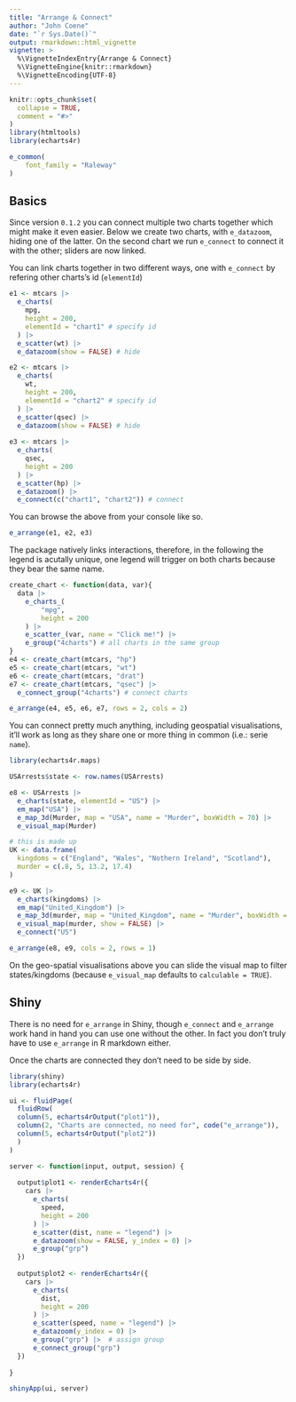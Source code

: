 ```yaml
---
title: "Arrange & Connect"
author: "John Coene"
date: "`r Sys.Date()`"
output: rmarkdown::html_vignette
vignette: >
  %\VignetteIndexEntry{Arrange & Connect}
  %\VignetteEngine{knitr::rmarkdown}
  %\VignetteEncoding{UTF-8}
---
```


```r
knitr::opts_chunk$set(
  collapse = TRUE,
  comment = "#>"
)
library(htmltools)
library(echarts4r)

e_common(
    font_family = "Raleway"
)
```

## Basics

Since version `0.1.2` you can connect multiple two charts together which might make it even easier. Below we create two charts, with `e_datazoom`, hiding one of the latter. On the second chart we run `e_connect` to connect it with the other; sliders are now linked.

You can link charts together in two different ways, one with `e_connect` by refering other charts's id (`elementId`)

```r
e1 <- mtcars |> 
  e_charts(
    mpg,
    height = 200,
    elementId = "chart1" # specify id
  ) |> 
  e_scatter(wt) |> 
  e_datazoom(show = FALSE) # hide

e2 <- mtcars |> 
  e_charts(
    wt,
    height = 200,
    elementId = "chart2" # specify id
  ) |> 
  e_scatter(qsec) |> 
  e_datazoom(show = FALSE) # hide
  
e3 <- mtcars |> 
  e_charts(
    qsec,
    height = 200
  ) |> 
  e_scatter(hp) |> 
  e_datazoom() |> 
  e_connect(c("chart1", "chart2")) # connect
```

You can browse the above from your console like so.

```r
e_arrange(e1, e2, e3)
```

The package natively links interactions, therefore, in the following the legend is acutally unique, one legend will trigger on both charts because they bear the same name.

```r
create_chart <- function(data, var){
  data |> 
    e_charts_(
        "mpg",
        height = 200
    ) |> 
    e_scatter_(var, name = "Click me!") |> 
    e_group("4charts") # all charts in the same group
}
e4 <- create_chart(mtcars, "hp")
e5 <- create_chart(mtcars, "wt")
e6 <- create_chart(mtcars, "drat")
e7 <- create_chart(mtcars, "qsec") |> 
  e_connect_group("4charts") # connect charts

e_arrange(e4, e5, e6, e7, rows = 2, cols = 2)
```

You can connect pretty much anything, including geospatial visualisations, it'll work as long as they share one or more thing in common (i.e.: serie `name`).

```r
library(echarts4r.maps)

USArrests$state <- row.names(USArrests)

e8 <- USArrests |> 
  e_charts(state, elementId = "US") |>
  em_map("USA") |> 
  e_map_3d(Murder, map = "USA", name = "Murder", boxWidth = 70) |> 
  e_visual_map(Murder)

# this is made up
UK <- data.frame(
  kingdoms = c("England", "Wales", "Nothern Ireland", "Scotland"),
  murder = c(.8, 5, 13.2, 17.4)
)

e9 <- UK |> 
  e_charts(kingdoms) |>
  em_map("United_Kingdom") |> 
  e_map_3d(murder, map = "United_Kingdom", name = "Murder", boxWidth = 50) |> 
  e_visual_map(murder, show = FALSE) |> 
  e_connect("US")

e_arrange(e8, e9, cols = 2, rows = 1)
```

On the geo-spatial visualisations above you can slide the visual map to filter states/kingdoms (because `e_visual_map` defaults to `calculable = TRUE`).

## Shiny

There is no need for `e_arrange` in Shiny, though `e_connect` and `e_arrange` work hand in hand you can use one without the other. In fact you don't truly have to use `e_arrange` in R markdown either.

Once the charts are connected they don't need to be side by side.

```r
library(shiny)
library(echarts4r)

ui <- fluidPage(
  fluidRow(
  column(5, echarts4rOutput("plot1")),
  column(2, "Charts are connected, no need for", code("e_arrange")),
  column(5, echarts4rOutput("plot2"))
  )
)

server <- function(input, output, session) {
  
  output$plot1 <- renderEcharts4r({
    cars |> 
      e_charts(
        speed,
        height = 200
      ) |> 
      e_scatter(dist, name = "legend") |> 
      e_datazoom(show = FALSE, y_index = 0) |> 
      e_group("grp")
  })
  
  output$plot2 <- renderEcharts4r({
    cars |> 
      e_charts(
        dist,
        height = 200
      ) |> 
      e_scatter(speed, name = "legend") |> 
      e_datazoom(y_index = 0) |> 
      e_group("grp") |>  # assign group
      e_connect_group("grp")
  })
  
}

shinyApp(ui, server)
```
